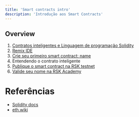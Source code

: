 ---
title: 'Smart contracts intro'
description: 'Introdução aos Smart Contracts'
---

## Overview

1. [Contratos inteligentes e Linguagem de programação Solidity](/courses/dev/02/introduction)
2. [Remix IDE](/courses/dev/02/remix)
3. [Crie seu primeiro smart contract: name](/courses/dev/02/smart-contract-name)
4. Entendendo o contrato inteligente
5. [Publique o smart contract na RSK testnet](/courses/dev/02/publish-on-rsk-testnet)
6. [Valide seu nome na RSK Academy](/courses/dev/02/validate-name)

# Referências

- [Solidity docs](https://docs.soliditylang.org/)
- [eth.wiki](https://eth.wiki/)
